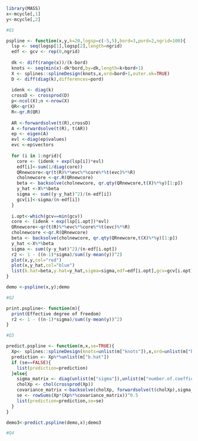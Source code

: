 ```r
library(MASS)
x<-mcycle[,1]
y<-mcycle[,2]
```


```r
#Q1

pspline <- function(x,y,k=20,logsp=c(-5,5),bord=3,pord=2,ngrid=100){
  lsp <- seq(logsp[1],logsp[2],length=ngrid)
  edf <- gcv <- rep(0,ngrid)
  
  dk <- diff(range(x))/(k-bord)
  knots <- seq(min(x)-dk*bord,by=dk,length=k+bord+1) 
  X <- splines::splineDesign(knots,x,ord=bord+1,outer.ok=TRUE)
  D <- diff(diag(k),differences=pord)
  
  idenk <- diag(k)
  crossD <- crossprod(D)
  p<-ncol(X);n <-nrow(X)
  QR<-qr(X)
  R<-qr.R(QR)
  
  AR <-forwardsolve(t(R),crossD)
  A <-forwardsolve(t(R), t(AR))
  ep <- eigen(A)
  evl <-diag(ep$values)
  evc <-ep$vectors
  
  for (i in 1:ngrid){
    core <- (idenk + exp(lsp[i])*evl)
    edf[i]<-sum(1/diag(core))
    QRnewcore<-qr(t(R)%*%evc%*%core%*%t(evc)%*%R)
    cholnewcore <-qr.R(QRnewcore)
    beta <- backsolve(cholnewcore, qr.qty(QRnewcore,t(X)%*%y)[1:p])
    y_hat <-X%*%beta
    sigma <- sum((y-y_hat)^2)/(n-edf[i])
    gcv[i]<-sigma/(n-edf[i])
  }
  
  i.opt<-which(gcv==min(gcv))
  core <- (idenk + exp(lsp[i.opt])*evl)
  QRnewcore<-qr(t(R)%*%evc%*%core%*%t(evc)%*%R)
  cholnewcore <-qr.R(QRnewcore)
  beta <- backsolve(cholnewcore, qr.qty(QRnewcore,t(X)%*%y)[1:p])
  y_hat <-X%*%beta
  sigma <- sum((y-y_hat)^2)/(n-edf[i.opt])
  r2 <- 1 - ((n-1)*sigma)/sum((y-mean(y))^2)
  plot(x,y,col="red")
  plot(x,y_hat,col="blue")
  list(b.hat=beta,y.hat=y_hat,sigma=sigma,edf=edf[i.opt],gcv=gcv[i.opt],knots=knots,number.of.coefficients=k, r2=r2, b.order=bord, p.order=pord)
}

demo <-pspline(x,y);demo
```

```r
#Q2

print.pspline<- function(m){
  print(Effective degree of freedom)
  r2 <- 1 - ((n-1)*sigma)/sum((y-mean(y))^2)
}

```

```r
#Q3

predict.pspline <- function(m,x,se=TRUE){
  Xp<- splines::splineDesign(knots=unlist(m["knots"]),x,ord=unlist(m["b.order"])+1,outer.ok=TRUE)
  prediction <- Xp%*%unlist(m["b.hat"])
  if (se==FALSE){
    list(prediction=prediction)
  }else{
    sigma_matrix <- diag(unlist(m["sigma"]),unlist(m["number.of.coefficients"]))
    cholXp <- chol(crossprod(Xp))
    covariance_matrix <-backsolve(cholXp, forwardsolve(t(cholXp),sigma_matrix))
    se <- rowSums(Xp*(Xp%*%covariance_matrix))^0.5
    list(prediction=prediction,se=se)
  }
}

demo3<-predict.pspline(demo,x);demo3
```

```r
#Q4


```



